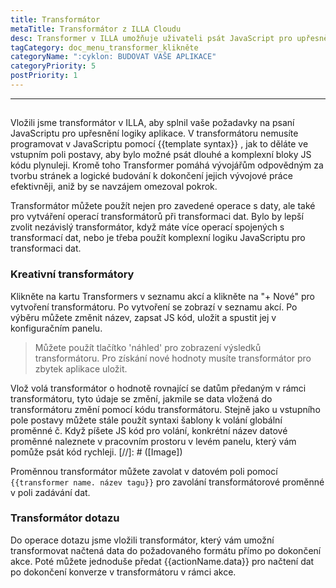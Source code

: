 ```yaml
---
title: Transformátor
metaTitle: Transformátor z ILLA Cloudu
desc: Transformer v ILLA umožňuje uživateli psát JavaScript pro upřesnění aplikační logiky
tagCategory: doc_menu_transformer_klikněte
categoryName: ":cyklon: BUDOVAT VAŠE APLIKACE"
categoryPriority: 5
postPriority: 1
---
```


* * *

## <Heading hidden>transformátor</Heading>

Vložili jsme transformátor v ILLA, aby splnil vaše požadavky na psaní JavaScriptu pro upřesnění logiky aplikace. V transformátoru nemusíte programovat v JavaScriptu pomocí {{template syntax}} , jak to děláte ve vstupním poli postavy, aby bylo možné psát dlouhé a komplexní bloky JS kódu plynuleji. Kromě toho Transformer pomáhá vývojářům odpovědným za tvorbu stránek a logické budování k dokončení jejich vývojové práce efektivněji, aniž by se navzájem omezoval pokrok.

Transformátor můžete použít nejen pro zavedené operace s daty, ale také pro vytváření operací transformátorů při transformaci dat. Bylo by lepší zvolit nezávislý transformátor, když máte více operací spojených s transformací dat, nebo je třeba použít komplexní logiku JavaScriptu pro transformaci dat.

### Kreativní transformátory

Klikněte na kartu Transformers v seznamu akcí a klikněte na "+ Nové" pro vytvoření transformátoru. Po vytvoření se zobrazí v seznamu akcí. Po výběru můžete změnit název, zapsat JS kód, uložit a spustit jej v konfiguračním panelu.

> Můžete použít tlačítko 'náhled' pro zobrazení výsledků transformátoru. Pro získání nové hodnoty musíte transformátor pro zbytek aplikace uložit.

Vlož volá transformátor o hodnotě rovnající se datům předaným v rámci transformátoru, tyto údaje se změní, jakmile se data vložená do transformátoru změní pomocí kódu transformátoru. Stejně jako u vstupního pole postavy můžete stále použít syntaxi šablony k volání globální proměnné č. Když píšete JS kód pro volání, konkrétní název datové proměnné naleznete v pracovním prostoru v levém panelu, který vám pomůže psát kód rychleji.
[//]\: # ([Image])

Proměnnou transformátor můžete zavolat v datovém poli pomocí `{{transformer name. název tagu}}` pro zavolání transformátorové proměnné v poli zadávání dat.

### Transformátor dotazu

Do operace dotazu jsme vložili transformátor, který vám umožní transformovat načtená data do požadovaného formátu přímo po dokončení akce. Poté můžete jednoduše předat {{actionName.data}} pro načtení dat po dokončení konverze v transformátoru v rámci akce.
